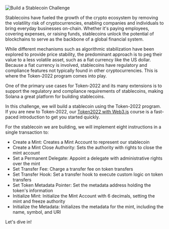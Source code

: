 ![Build a Stablecoin Challenge](/graphics/challenge-banners/typescript-build-a-stablecoin.png)

<ArticleSection name="What is a Stablecoin?" id="what-is-a-stablecoin" />

Stablecoins have fueled the growth of the crypto ecosystem by removing the volatility risk of cryptocurrencies, enabling
companies and individuals to bring everyday businesses on-chain. Whether it's paying employees, covering expenses,
or raising funds, stablecoins unlock the potential of blockchains to serve as the backbone of a global financial
system.

While different mechanisms such as algorithmic stabilization have been explored to provide price stability, the
predominant approach is to peg their value to a less volatile asset, such as a fiat currency like the US dollar.
Because a fiat currency is involved, stablecoins have regulatory and compliance features not typically found in
other cryptocurrencies. This is where the Token-2022 program comes into play.

One of the primary use cases for Token-2022 and its many extensions is to support the regulatory and compliance
requirements of stablecoins, making Solana a great platform for building stablecoins.

<ArticleSection name="Challenge Overview" id="challenge-overview" />

In this challenge, we will build a stablecoin using the Token-2022 program. If you are new to Token-2022, our
[Token2022 with Web3.js](/en/courses/token-2022-with-web3js/introduction) course is a fast-paced introduction
to get you started quickly.

For the stablecoin we are building, we will implement eight instructions in a single transaction to:
- Create a Mint: Creates a Mint Account to represent our stablecoin
- Create a Mint Close Authority: Sets the authority with rights to close the mint account
- Set a Permanent Delegate: Appoint a delegate with administrative rights over the mint
- Set Transfer Fee: Charge a transfer fee on token transfers
- Set Transfer Hook: Set a transfer hook to execute custom logic on token transfers
- Set Token Metadata Pointer: Set the metadata address holding the token's information
- Initialize Mint: Initialize the Mint Account with 6 decimals, setting the mint and freeze authority
- Initialize the Metadata: Initializes the metadata for the mint, including the name, symbol, and URI

Let's dive in!
